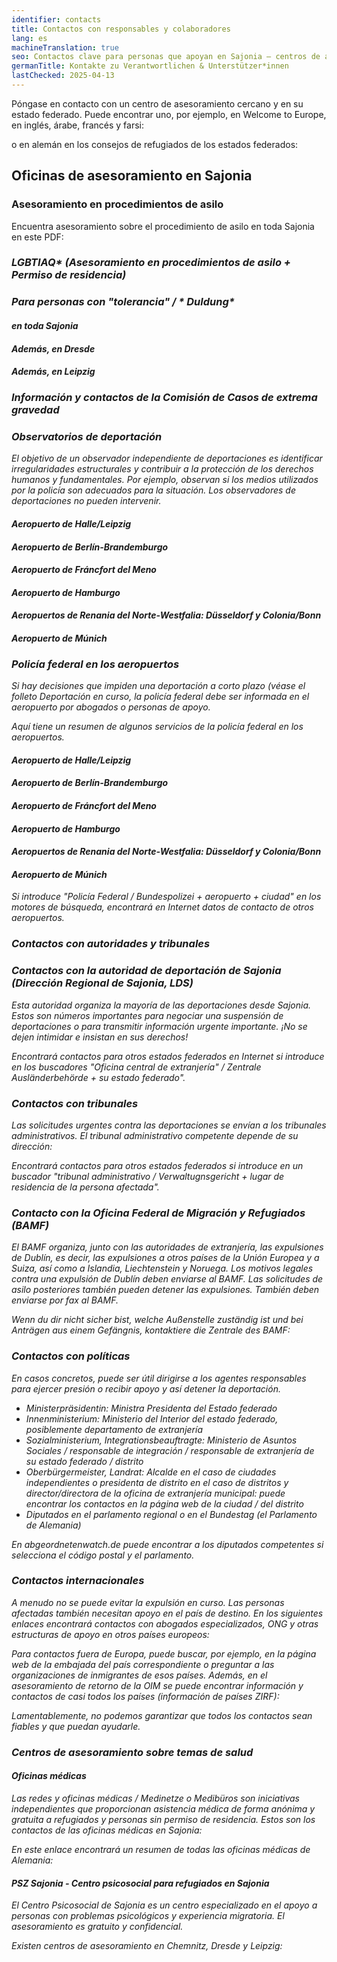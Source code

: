 ```yaml
---
identifier: contacts
title: Contactos con responsables y colaboradores
lang: es
machineTranslation: true
seo: Contactos clave para personas que apoyan en Sajonia – centros de asesoramiento, autoridades, tribunales y contactos políticos para personas en riesgo de deportación.
germanTitle: Kontakte zu Verantwortlichen & Unterstützer*innen
lastChecked: 2025-04-13
---
```


Póngase en contacto con un centro de asesoramiento cercano y en su estado federado. Puede encontrar uno, por ejemplo, en Welcome to Europe, en inglés, árabe, francés y farsi:
<ExternalShortLink identifier="w2eu_contacts" />

o en alemán en los consejos de refugiados de los estados federados:
<ExternalShortLink identifier="fluechtlingsraete" />

## Oficinas de asesoramiento en Sajonia

### Asesoramiento en procedimientos de asilo

Encuentra asesoramiento sobre el procedimiento de asilo en toda Sajonia en este PDF:
<ExternalShortLink identifier="sfr_avbpdf" />

<Address identifier="sfr_avb" />
<Address identifier="rlc_dresden" />
<Address identifier="rlc_leipzig" />

### LGBTIAQ* (Asesoramiento en procedimientos de asilo + Permiso de residencia)

<Address identifier="gerede_dresden" />
<Address identifier="rosalinde" />
<Address identifier="lsvd_chemnitz" />

### Para personas con "tolerancia" / * Duldung*

#### en toda Sajonia

<Address identifier="sfr_perspectives" />

#### Además, en Dresde

<Address identifier="sfr_perspektive_bleiberecht" />
<Address identifier="rlc_dresden" />

#### Además, en Leipzig

<Address identifier="sfr_perspektive_leipzig" />
<Address identifier="rlc_leipzig" />
<Address identifier="space_leipzig" />

### Información y contactos de la Comisión de Casos de extrema gravedad

<ExternalShortLink identifier="saxhfk_hardship" />
<Address identifier="hfksachsen" />

### Observatorios de deportación

El objetivo de un observador independiente de deportaciones es identificar irregularidades estructurales y contribuir a la protección de los derechos humanos y fundamentales. Por ejemplo, observan si los medios utilizados por la policía son adecuados para la situación. Los observadores de deportaciones no pueden intervenir.

#### Aeropuerto de Halle/Leipzig
<Address identifier="airport_halle_leipzig" />

#### Aeropuerto de Berlín-Brandemburgo
<Address identifier="airport_berlin-brandenburg" />

#### Aeropuerto de Fráncfort del Meno
<Address identifier="airport_frankfurt" />

#### Aeropuerto de Hamburgo
<Address identifier="airport_hh" />

#### Aeropuertos de Renania del Norte-Westfalia: Düsseldorf y Colonia/Bonn
<Address identifier="airport_nrw" />

#### Aeropuerto de Múnich
<Address identifier="airport_munich" />

### Policía federal en los aeropuertos

Si hay decisiones que impiden una deportación a corto plazo (véase el folleto <InternalShortLink identifier="ongoing-deportation">Deportación en curso</InternalShortLink>, la policía federal debe ser informada en el aeropuerto por abogados o personas de apoyo.

Aquí tiene un resumen de algunos servicios de la policía federal en los aeropuertos.

#### Aeropuerto de Halle/Leipzig
<Address identifier="bupo_leipzig" />

#### Aeropuerto de Berlín-Brandemburgo
<Address identifier="bupo_ber" />

#### Aeropuerto de Fráncfort del Meno
<Address identifier="bupo_frankfurt" />

#### Aeropuerto de Hamburgo
<Address identifier="bupo_hh" />

#### Aeropuertos de Renania del Norte-Westfalia: Düsseldorf y Colonia/Bonn
<Address identifier="bupo_duesseldorf" />
<Address identifier="bupo_koeln" />

#### Aeropuerto de Múnich
<Address identifier="bupo_mun" />

Si introduce "Policía Federal / *Bundespolizei* + aeropuerto + ciudad" en los motores de búsqueda, encontrará en Internet datos de contacto de otros aeropuertos.

### Contactos con autoridades y tribunales

<Block identifier="fax" />

### Contactos con la autoridad de deportación de Sajonia (Dirección Regional de Sajonia, LDS)

Esta autoridad organiza la mayoría de las deportaciones desde Sajonia. 
Estos son números importantes para negociar una suspensión de deportaciones o para transmitir información urgente importante.
¡No se dejen intimidar e insistan en sus derechos!

<Address identifier="lds" />

Encontrará contactos para otros estados federados en Internet si introduce en los buscadores "Oficina central de extranjería" / *Zentrale Ausländerbehörde* + su estado federado".

### Contactos con tribunales 

Las solicitudes urgentes contra las deportaciones se envían a los tribunales administrativos. El tribunal administrativo competente depende de su dirección:

<Address identifier="vg_chemnitz" />
<Address identifier="vg_dresden" />
<Address identifier="vg_leipzig" />

Encontrará contactos para otros estados federados si introduce en un buscador "tribunal administrativo / *Verwaltugnsgericht* + lugar de residencia de la persona afectada".

### Contacto con la Oficina Federal de Migración y Refugiados (BAMF)

El BAMF organiza, junto con las autoridades de extranjería, las expulsiones de Dublín, es decir, las expulsiones a otros países de la Unión Europea y a Suiza, así como a Islandia, Liechtenstein y Noruega. Los motivos legales contra una expulsión de Dublín deben enviarse al BAMF. Las solicitudes de asilo posteriores también pueden detener las expulsiones. También deben enviarse por fax al BAMF.

<Address identifier="bamf-dd" />
<Address identifier="bamf-le" />
<Address identifier="bamf-ch" />
Wenn du dir nicht sicher bist, welche Außenstelle zuständig ist und bei Anträgen aus einem Gefängnis, kontaktiere die Zentrale des BAMF:
<Address identifier="bamf-allg" />

### Contactos con políticas

En casos concretos, puede ser útil dirigirse a los agentes responsables para ejercer presión o recibir apoyo y así detener la deportación.

- *Ministerpräsidentin*: Ministra Presidenta del Estado federado 
- *Innenministerium*: Ministerio del Interior del estado federado, posiblemente departamento de extranjería
- *Sozialministerium*, *Integrationsbeauftragte*: Ministerio de Asuntos Sociales / responsable de integración / responsable de extranjería de su estado federado / distrito
- *Oberbürgermeister*, *Landrat*: Alcalde en el caso de ciudades independientes o presidenta de distrito en el caso de distritos y director/directora de la oficina de extranjería municipal: puede encontrar los contactos en la página web de la ciudad / del distrito
- Diputados en el parlamento regional o en el *Bundestag* (el Parlamento de Alemania)

En abgeordnetenwatch.de puede encontrar a los diputados competentes si selecciona el código postal y el parlamento.
<ExternalShortLink identifier="abgeordnetenwatch" />

### Contactos internacionales

A menudo no se puede evitar la expulsión en curso. Las personas afectadas también necesitan apoyo en el país de destino.
En los siguientes enlaces encontrará contactos con abogados especializados, ONG y otras estructuras de apoyo en otros países europeos:

<ExternalShortLink identifier="w2eu_contacts" />

<ExternalShortLink identifier="elena" />


Para contactos fuera de Europa, puede buscar, por ejemplo, en la página web de la embajada del país correspondiente o preguntar a las organizaciones de inmigrantes de esos países.
Además, en el asesoramiento de retorno de la OIM se puede encontrar información y contactos de casi todos los países (información de países ZIRF):

<ExternalShortLink identifier="return" />

Lamentablemente, no podemos garantizar que todos los contactos sean fiables y que puedan ayudarle.

### Centros de asesoramiento sobre temas de salud

#### Oficinas médicas

Las redes y oficinas médicas / *Medinetze* o *Medibüros* son iniciativas independientes que proporcionan asistencia médica de forma anónima y gratuita a refugiados y personas sin permiso de residencia.
Estos son los contactos de las oficinas médicas en Sajonia:
<Address identifier="medibuero_chemnitz" />
<Address identifier="medinetz_dresden" />
<Address identifier="medinetz_leipzig" />
<Address identifier="medinetz_plauen" />

En este enlace encontrará un resumen de todas las oficinas médicas de Alemania:
<ExternalShortLink identifier="medibueros" />

#### PSZ Sajonia - Centro psicosocial para refugiados en Sajonia

El Centro Psicosocial de Sajonia es un centro especializado en el apoyo a personas con problemas psicológicos y experiencia migratoria. El asesoramiento es gratuito y confidencial.
<ExternalShortLink identifier="psz" />

Existen centros de asesoramiento en Chemnitz, Dresde y Leipzig:
<Address identifier="psz_chemnitz" />
<Address identifier="psz_dresden" />
<Address identifier="psz_leipzig" />
